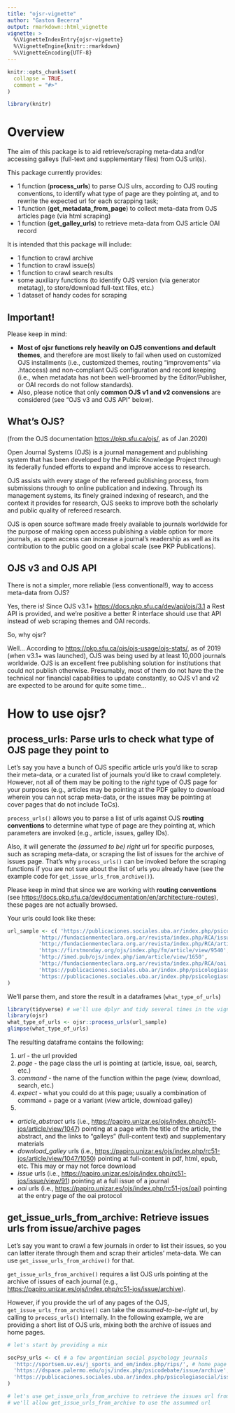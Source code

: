 ```yaml
---
title: "ojsr-vignette"
author: "Gaston Becerra"
output: rmarkdown::html_vignette
vignette: >
  %\VignetteIndexEntry{ojsr-vignette}
  %\VignetteEngine{knitr::rmarkdown}
  %\VignetteEncoding{UTF-8}
---
```


```r
knitr::opts_chunk$set(
  collapse = TRUE,
  comment = "#>"
)
```

```r
library(knitr)
```



# Overview



The aim of this package is to aid retrieve/scraping meta-data and/or accessing galleys (full-text and supplementary files) from OJS url(s).

This package currently provides:

- 1 function (**process_urls**) to parse OJS ulrs, according to OJS routing conventions, to identify what type of page are they pointing at, and to rewrite the expected url for each scrapping task;
- 1 function (**get_metadata_from_page**) to collect meta-data from OJS articles page (via html scraping)
- 1 function (**get_galley_urls**) to retrieve meta-data from OJS article OAI record

It is intended that this package will include:

- 1 function to crawl archive
- 1 function to crawl issue(s)
- 1 function to crawl search results
- some auxiliary functions (to identify OJS version (via generator metatag), to store/download full-text files, etc.)
- 1 dataset of handy codes for scraping


## Important! 

Please keep in mind:

- **Most of ojsr functions rely heavily on OJS conventions and default themes**, and therefore are most likely to fail when used on customized OJS installments (i.e., customized themes, routing "improvements" via .htaccess) and non-compliant OJS configuration and record keeping (i.e., when metadata has not been well-broomed by the Editor/Publisher, or OAI records do not follow standards). 
- Also, please notice that only **common OJS v1 and v2 convensions** are considered (see "OJS v3 and OJS API" below).



## What's OJS?

(from the OJS documentation <https://pkp.sfu.ca/ojs/>, as of Jan.2020)

Open Journal Systems (OJS) is a journal management and publishing system that has been developed by the Public Knowledge Project through its federally funded efforts to expand and improve access to research.

OJS assists with every stage of the refereed publishing process, from submissions through to online publication and indexing. Through its management systems, its finely grained indexing of research, and the context it provides for research, OJS seeks to improve both the scholarly and public quality of refereed research.

OJS is open source software made freely available to journals worldwide for the purpose of making open access publishing a viable option for more journals, as open access can increase a journal’s readership as well as its contribution to the public good on a global scale (see PKP Publications).

## OJS v3 and OJS API

There is not a simpler, more reliable (less conventional!), way to access meta-data from OJS? 

Yes, there is! Since OJS v3.1+ <https://docs.pkp.sfu.ca/dev/api/ojs/3.1> a Rest API is provided, and we're positive a better R interface should use that API instead of web scraping themes and OAI records.

So, why ojsr? 

Well... According to <https://pkp.sfu.ca/ojs/ojs-usage/ojs-stats/>, as of 2019 (when v3.1+ was launched), OJS was being used by at least 10,000 journals worldwide. OJS is an excellent free publishing solution for institutions that could not publish otherwise. Presumably, most of them do not have the the technical nor financial capabilities to update constantly, so OJS v1 and v2 are expected to be around for quite some time... 



# How to use ojsr?



## process_urls: Parse urls to check what type of OJS page they point to

Let's say you have a bunch of OJS specific article urls you'd like to scrap their meta-data, or a curated list of journals you'd like to crawl completely. However, not all of them may be poiting to the *right* type of OJS page for your purposes (e.g., articles may be pointing at the PDF galley to download wherein you can not scrap meta-data, or the issues may be pointing at cover pages that do not include ToCs). 

`process_urls()` allows you to parse a list of urls against OJS **routing conventions** to determine what type of page are they pointing at, which parameters are invoked (e.g., article, issues, galley IDs). 

Also, it will generate the *(assumed to be) right* url for specific purposes, such as scraping meta-data, or scraping the list of issues for the archive of issues page. That's why `process_urls()` can be invoked before the scraping functions if you are not sure about the list of urls you already have (see the example code for `get_issue_urls_from_archive()`). 

Please keep in mind that since we are working with **routing conventions** (see <https://docs.pkp.sfu.ca/dev/documentation/en/architecture-routes>), these pages are not actually browsed.

Your urls could look like these:

```r

url_sample <- c( 'https://publicaciones.sociales.uba.ar/index.php/psicologiasocial/article/view/2903',
          'http://fundacionmenteclara.org.ar/revista/index.php/RCA/issue/view/2018-Vol3-2',
          'http://fundacionmenteclara.org.ar/revista/index.php/RCA/article/download/43/54',
          'https://firstmonday.org/ojs/index.php/fm/article/view/9540',
          'http://imed.pub/ojs/index.php/iam/article/view/1650',
          'http://fundacionmenteclara.org.ar/revista/index.php/RCA/oai',
          'https://publicaciones.sociales.uba.ar/index.php/psicologiasocial/issue/view/444',
          'https://publicaciones.sociales.uba.ar/index.php/psicologiasocial/search/search?query=complejidad'
)

```

We'll parse them, and store the result in a dataframes (`what_type_of_urls`)

```r

library(tidyverse) # we'll use dplyr and tidy several times in the vignette
library(ojsr) 
what_type_of_urls <- ojsr::process_urls(url_sample)
glimpse(what_type_of_urls)

```

The resulting dataframe contains the following:

1. *url* - the url provided
2. *page* - the page class the url is pointing at (article, issue, oai, search, etc.)
3. *command* - the name of the function within the page (view, download, search, etc.)
4. *expect* - what you could do at this page; usually a combination of command + page or a variant (view article, download galley)
5. 

- *article_abstract* urls (i.e., <https://papiro.unizar.es/ojs/index.php/rc51-jos/article/view/1047>) pointing at a page with the title of the article, the abstract, and the links to "galleys" (full-content text) and supplementary materials
- *download_galley* urls (i.e., <https://papiro.unizar.es/ojs/index.php/rc51-jos/article/view/1047/1050>) pointing at full-content in pdf, html, epub, etc. This may or may not force download
- *issue* urls (i.e., <https://papiro.unizar.es/ojs/index.php/rc51-jos/issue/view/91>) pointing at a full issue of a journal
- *oai* urls (i.e., <https://papiro.unizar.es/ojs/index.php/rc51-jos/oai>) pointing at the entry page of the oai protocol


## get_issue_urls_from_archive: Retrieve issues urls from issue/archive pages

Let's say you want to crawl a few journals in order to list their issues, so you can latter iterate through them and scrap their articles' meta-data. We can use `get_issue_urls_from_archive()` for that. 

`get_issue_urls_from_archive()` requires a list OJS urls pointing at the archive of issues of each journal (e.g., <https://papiro.unizar.es/ojs/index.php/rc51-jos/issue/archive>). 

However, if you provide the url of any pages of the OJS, `get_issue_urls_from_archive()` can take the *assumed-to-be-right* url, by calling to `process_urls()` internally. In the following example, we are providing a short list of OJS urls, mixing both the archive of issues and home pages.

```r

# let's start by providing a mix

socPsy_urls <- c( # a few argentinian social psychology journals 
  'http://sportsem.uv.es/j_sports_and_em/index.php/rips/', # home page of journal, including ToC of current issue
  'https://dspace.palermo.edu/ojs/index.php/psicodebate/issue/archive', # archive of issues
  'https://publicaciones.sociales.uba.ar/index.php/psicologiasocial/issue/view/526' # a particular issue's cover page (no ToC)
)

# let's use get_issue_urls_from_archive to retrieve the issues url from the archive of issue page of these OJS
# we'll allow get_issue_urls_from_archive to use the assummed url 



```
